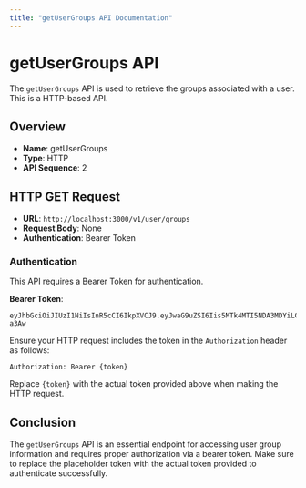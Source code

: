 ```yaml
---
title: "getUserGroups API Documentation"
---
```


# getUserGroups API

The `getUserGroups` API is used to retrieve the groups associated with a user. This is a HTTP-based API.

## Overview

- **Name**: getUserGroups
- **Type**: HTTP
- **API Sequence**: 2

## HTTP GET Request

- **URL**: `http://localhost:3000/v1/user/groups`
- **Request Body**: None
- **Authentication**: Bearer Token

### Authentication

This API requires a Bearer Token for authentication. 

**Bearer Token**:
```
eyJhbGciOiJIUzI1NiIsInR5cCI6IkpXVCJ9.eyJwaG9uZSI6Iis5MTk4MTI5NDA3MDYiLCJ1aWQiOiI1Z2VhcGdhcHhzIn0.yNyKfoOQouzSNDwp_5rJ9CAEMVJo5uqueJHNpG-a3Aw
```

Ensure your HTTP request includes the token in the `Authorization` header as follows:

```
Authorization: Bearer {token}
```

Replace `{token}` with the actual token provided above when making the HTTP request.

## Conclusion

The `getUserGroups` API is an essential endpoint for accessing user group information and requires proper authorization via a bearer token. Make sure to replace the placeholder token with the actual token provided to authenticate successfully.